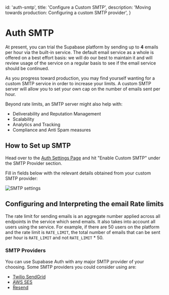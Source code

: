 
  id: 'auth-smtp',
  title: 'Configure a Custom SMTP',
  description: 'Moving towards production: Configuring a custom SMTP provider',
}

# Auth SMTP

At present, you can trial the Supabase platform by sending up to **4** emails per hour via the built-in service. The default email service as a whole is offered on a best effort basis: we will do our best to maintain it and will review usage of the service on a regular basis to see if the email service should be continued.

As you progress toward production, you may find yourself wanting for a custom SMTP service in order to increase your limits. A custom SMTP server will allow you to set your own cap on the number of emails sent per hour.

Beyond rate limits, an SMTP server might also help with:

- Deliverability and Reputation Management
- Scalability
- Analytics and Tracking
- Compliance and Anti Spam measures

## How to Set up SMTP

Head over to the [Auth Settings Page](https://supabase.com/dashboard/project/_/settings/auth) and hit "Enable Custom SMTP" under the SMTP Provider section.

Fill in fields below with the relevant details obtained from your custom SMTP provider:

![SMTP settings](/docs/img/guides/auth-smtp/smtp.png)

## Configuring and Interpreting the email Rate limits

The rate limit for sending emails is an aggregate number applied across all endpoints in the service which send emails. It also takes into account all users using the service. For example, if there are 50 users on the platform and the rate limit is `RATE_LIMIT`, the total number of emails that can be sent per hour is `RATE_LIMIT` and not `RATE_LIMIT` \* 50.

### SMTP Providers

You can use Supabase Auth with any major SMTP provider of your choosing. Some SMTP providers you could consider using are:

- [Twilio SendGrid](https://docs.sendgrid.com/for-developers/sending-email/integrating-with-the-smtp-api)
- [AWS SES](https://docs.aws.amazon.com/ses/latest/dg/send-email-smtp.html)
- [Resend](https://resend.com/docs/dashboard/emails/introduction)

